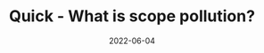 ---
title: Quick - What is scope pollution?
date: 2022-06-04
timeToRead: 10
description: Quick post about the scope pollution in JS
tags:
  - JS
  - Intermediate
  - Quick
---